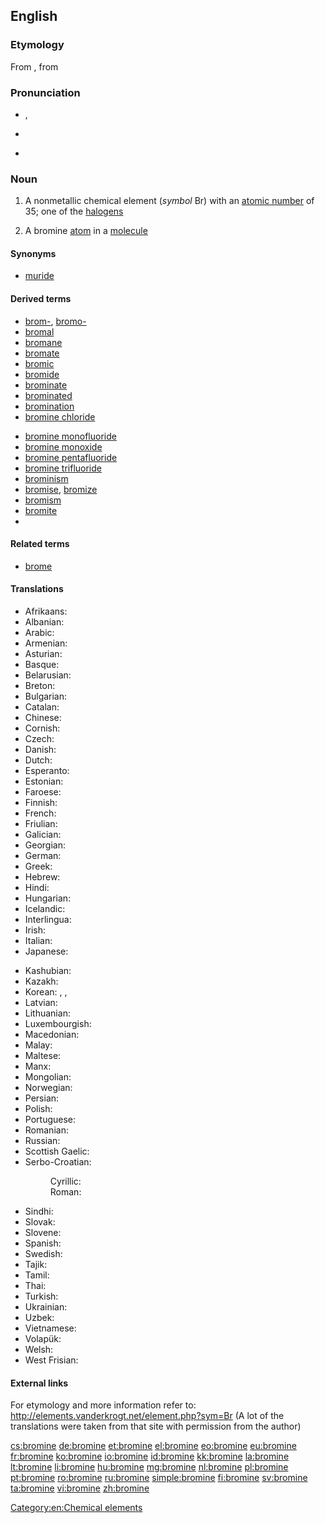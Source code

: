 {{also|brominé}}
==English==

{{elements|Br|selenium|Se|krypton|Kr}}
{{wikipedia}}

===Etymology===
From {{etyl|fr|en}} {{term|brome|lang=fr}}, from {{etyl|grc|en}} {{term|βρῶμος||stink|tr=brōmos|lang=grc|sc=polytonic}}

===Pronunciation===
* {{a|UK}} {{IPA|/ˈbrəʊmɪn/}}, {{IPA|/ˈbrəʊmaɪn/}}
* {{a|US}} {{IPA|/ˈbroʊmin/}}
* {{hyphenation|bro|mine}}

===Noun===
{{en-noun|s|-}}

# {{uncountable}} A nonmetallic chemical element (''symbol'' Br) with an [[atomic number]] of 35; one of the [[halogen]]s
# {{countable}} A bromine [[atom]] in a [[molecule]]

====Synonyms====
* [[muride]]

====Derived terms====
{{der-top}}
* [[brom-]], [[bromo-]]
* [[bromal]]
* [[bromane]]
* [[bromate]]
* [[bromic]]
* [[bromide]]
* [[brominate]]
* [[brominated]]
* [[bromination]]
* [[bromine chloride]]
{{der-mid}}
* [[bromine monofluoride]]
* [[bromine monoxide]]
* [[bromine pentafluoride]]
* [[bromine trifluoride]]
* [[brominism]]
* [[bromise]], [[bromize]]
* [[bromism]]
* [[bromite]]
* <!--listed as a derivative of "bromo-" [[bromoform]]-->
{{der-bottom}}

====Related terms====
* [[brome]]

====Translations====
{{trans-top|nonmetallic chemical element}}
* Afrikaans: {{t|af|broom}}
* Albanian: {{t+|sq|brom}}
* Arabic: {{t-|ar|بروم|tr=burūm|m}}
* Armenian: {{t|hy|բրոմ|tr=brom}}
* Asturian: {{t-|ast|bromu|m}}
* Basque: {{t|eu|bromoa}}
* Belarusian: {{t-|be|бром|m|tr=brom}}
* Breton: {{t|br|brom|m}}
* Bulgarian: {{t-|bg|бром|m|tr=brom}}
* Catalan: {{t|ca|brom}}
* Chinese: {{t|zhx-zho|溴|tr=xiù}}
* Cornish: {{t|kw|bromyn}}
* Czech: {{t+|cs|brom|m}}
* Danish: {{t-|da|brom}}
* Dutch: {{t+|nl|broom|n}}
* Esperanto: {{t+|eo|bromo}}
* Estonian: {{t+|et|broom}}
* Faroese: {{t-|fo|brom}}
* Finnish: {{t+|fi|bromi}}
* French: {{t+|fr|brome|m}}
* Friulian: {{t|fur|brom}}
* Galician: {{t|gl|bromo}}
* Georgian: {{t|ka|ბრომი|tr=bromi|sc=Geor}}
* German: {{t+|de|Brom|n}}
* Greek: {{t+|el|βρόμιο|n|tr=vrómio}}
* Hebrew: {{t|he|ברום|tr=brom|sc=Hebr}}
* Hindi: {{t-|hi|दुराघ्री|tr=duraaghree|sc=Deva}}
* Hungarian: {{t+|hu|bróm}}
* Icelandic: {{t+|is|bróm}}
* Interlingua: {{t|ia|bromo}}
* Irish: {{t+|ga|bróimín}}
* Italian: {{t+|it|bromo|m}}
* Japanese: {{t|ja|臭素|tr=しゅうそ, shūso|sc=Jpan}}
{{trans-mid}}
* Kashubian: {{t|csb|bróm}}
* Kazakh: {{t-|kk|бром|tr=brom|sc=Cyrl}}
* Korean: {{t|ko|브롬|tr=beurom|sc=Kore}}, {{t|ko|취소|tr=臭素, chwiso|sc=Kore}}, {{t-|ko|브로민|tr=beuromin|sc=Hang}}
* Latvian: {{t-|lv|broms}}
* Lithuanian: {{t+|lt|bromas}}
* Luxembourgish: {{t|lb|Brom}}
* Macedonian: {{t|mk|бром|m|tr=brom|sc=Cyrl}}
* Malay: {{t-|ms|bromin}}
* Maltese: {{t|mt|bromu}}
* Manx: {{t|gv|bromeen}}
* Mongolian: {{t-|mn|бром|tr=brom|sc=Cyrl}}
* Norwegian: {{t+|no|brom}}
* Persian: {{t+|fa|برم|tr=borom}}
* Polish: {{t+|pl|brom|m}}
* Portuguese: {{t+|pt|bromo|m}}
* Romanian: {{t+|ro|brom|n}}
* Russian: {{t+|ru|бром|m|tr=brom}}
* Scottish Gaelic: {{t-|gd|bròimin|m}}
* Serbo-Croatian:
*: Cyrillic: {{t|sh|бром|m|sc=Cyrl}}
*: Roman: {{t-|sh|brom|m}}
* Sindhi: {{t|sd|ڳاڙهرو|m|sc=sd-Arab}}
* Slovak: {{t-|sk|bróm}}
* Slovene: {{t+|sl|brom}}
* Spanish: {{t+|es|bromo|m}}
* Swedish: {{t+|sv|brom|n}}
* Tajik: {{t-|tg|бром|tr=brom}}
* Tamil: {{t|ta|நெடியம்|tr=nediyam|sc=Taml}}
* Thai: {{t|th|โบรมีน|tr=brōmīn|sc=Thai}}
* Turkish: {{t+|tr|brom}}
* Ukrainian: {{t+|uk|бром|m|tr=brom}}
* Uzbek: {{t-|uz|бром|tr=brom|sc=Cyrl}}
* Vietnamese: {{t-|vi|brom}}
* Volapük: {{t+|vo|bromin}}
* Welsh: {{t+|cy|bromin}}
* West Frisian: {{t|fy|broom}}
{{trans-bottom}}

====External links====
For etymology and more information refer to:
http://elements.vanderkrogt.net/element.php?sym=Br
(A lot of the translations were taken from that site with permission from the author)

[[Category:en:Chemical elements]]

[[cs:bromine]]
[[de:bromine]]
[[et:bromine]]
[[el:bromine]]
[[eo:bromine]]
[[eu:bromine]]
[[fr:bromine]]
[[ko:bromine]]
[[io:bromine]]
[[id:bromine]]
[[kk:bromine]]
[[la:bromine]]
[[lt:bromine]]
[[li:bromine]]
[[hu:bromine]]
[[mg:bromine]]
[[nl:bromine]]
[[pl:bromine]]
[[pt:bromine]]
[[ro:bromine]]
[[ru:bromine]]
[[simple:bromine]]
[[fi:bromine]]
[[sv:bromine]]
[[ta:bromine]]
[[vi:bromine]]
[[zh:bromine]]